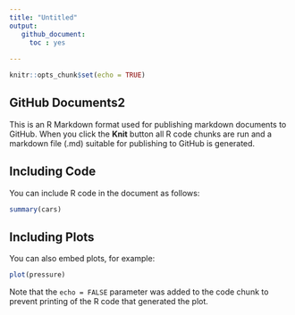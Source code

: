 ```yaml
---
title: "Untitled"
output:
   github_document:
     toc : yes
     
---
```


```r
knitr::opts_chunk$set(echo = TRUE)
```

## GitHub Documents2

This is an R Markdown format used for publishing markdown documents to GitHub. When you click the **Knit** button all R code chunks are run and a markdown file (.md) suitable for publishing to GitHub is generated.

## Including Code

You can include R code in the document as follows:

```r
summary(cars)
```

## Including Plots

You can also embed plots, for example:

```r
plot(pressure)
```

Note that the `echo = FALSE` parameter was added to the code chunk to prevent printing of the R code that generated the plot.
